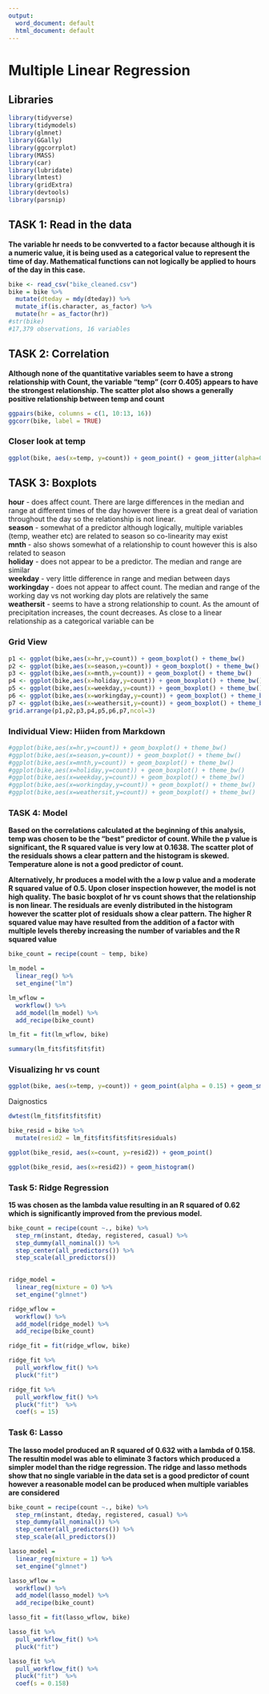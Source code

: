 ---
output:
  word_document: default
  html_document: default
---
# Multiple Linear Regression

## Libraries
```{r message = FALSE, warning = FALSE}
library(tidyverse)
library(tidymodels)
library(glmnet)
library(GGally)
library(ggcorrplot)
library(MASS)
library(car)
library(lubridate)
library(lmtest)
library(gridExtra)
library(devtools)
library(parsnip)
```


## TASK 1: Read in the data
**The variable hr needs to be convverted to a factor because although it is a numeric value, it is being used as a categorical value to represent the time of day. Mathematical functions can not logically be applied to hours of the day in this case.**  
```{r message = FALSE, warning = FALSE}
bike <- read_csv("bike_cleaned.csv")
bike = bike %>% 
  mutate(dteday = mdy(dteday)) %>% 
  mutate_if(is.character, as_factor) %>%
  mutate(hr = as_factor(hr))
#str(bike)
#17,379 observations, 16 variables
```
## TASK 2: Correlation
**Although none of the quantitative variables seem to have a strong relationship with Count, the variable "temp" (corr 0.405) appears to have the strongest relationship. The scatter plot also shows a generally positive relationship between temp and count**
```{r warning = FALSE}
ggpairs(bike, columns = c(1, 10:13, 16))
ggcorr(bike, label = TRUE)
```
  
### Closer look at temp  
```{r}
ggplot(bike, aes(x=temp, y=count)) + geom_point() + geom_jitter(alpha=0.15)
```
  
## TASK 3: Boxplots  
**hour** - does affect count. There are large differences in the median and range at different times of the day however there is a great deal of variation throughout the day so the relationship is not linear.  
**season** - somewhat of a predictor although logically, multiple variables (temp, weather etc) are related to season so co-linearity may exist  
**mnth** - also shows somewhat of a relationship to count however this is also related to season   
**holiday** - does not appear to be a predictor. The median and range are similar  
**weekday** - very little difference in range and median between days  
**workingday** - does not appear to affect count. The median and range of the working day vs not working day plots are relatively the same  
**weathersit** - seems to have a strong relationship to count. As the amount of precipitation increases, the count decreases. As close to a linear relationship as a categorical variable can be  
  
### Grid View  
```{r}
p1 <- ggplot(bike,aes(x=hr,y=count)) + geom_boxplot() + theme_bw()
p2 <- ggplot(bike,aes(x=season,y=count)) + geom_boxplot() + theme_bw()
p3 <- ggplot(bike,aes(x=mnth,y=count)) + geom_boxplot() + theme_bw()
p4 <- ggplot(bike,aes(x=holiday,y=count)) + geom_boxplot() + theme_bw()
p5 <- ggplot(bike,aes(x=weekday,y=count)) + geom_boxplot() + theme_bw()
p6 <- ggplot(bike,aes(x=workingday,y=count)) + geom_boxplot() + theme_bw()
p7 <- ggplot(bike,aes(x=weathersit,y=count)) + geom_boxplot() + theme_bw()
grid.arrange(p1,p2,p3,p4,p5,p6,p7,ncol=3)
```

### Individual View: Hiiden from Markdown
```{r message = FALSE, warning = FALSE}
#ggplot(bike,aes(x=hr,y=count)) + geom_boxplot() + theme_bw()
#ggplot(bike,aes(x=season,y=count)) + geom_boxplot() + theme_bw()
#ggplot(bike,aes(x=mnth,y=count)) + geom_boxplot() + theme_bw()
#ggplot(bike,aes(x=holiday,y=count)) + geom_boxplot() + theme_bw()
#ggplot(bike,aes(x=weekday,y=count)) + geom_boxplot() + theme_bw()
#ggplot(bike,aes(x=workingday,y=count)) + geom_boxplot() + theme_bw()
#ggplot(bike,aes(x=weathersit,y=count)) + geom_boxplot() + theme_bw()
```

### TASK 4: Model
**Based on the correlations calculated at the beginning of this analysis, temp was chosen to be the "best" predictor of count. While the p value is significant, the R squared value is very low at 0.1638. The scatter plot of the residuals shows a clear pattern and the histogram is skewed. Temperature alone is not a good predictor of count.  ** 

**Alternatively, hr produces a model with the a low p value and a moderate R squared value of 0.5. Upon closer inspection however, the model is not high quality. The basic boxplot of hr vs count shows that the relationship is non linear. The residuals are evenly distributed in the histogram however the scatter plot of residuals show a clear pattern. The higher R squared value may have resulted from the addition of a factor with multiple levels thereby increasing the number of variables and the R squared value**  
```{r}
bike_count = recipe(count ~ temp, bike) 

lm_model =
  linear_reg() %>%
  set_engine("lm")

lm_wflow =
  workflow() %>%
  add_model(lm_model) %>%
  add_recipe(bike_count)

lm_fit = fit(lm_wflow, bike)

summary(lm_fit$fit$fit$fit)
```
### Visualizing hr vs count
```{r}
ggplot(bike, aes(x=temp, y=count)) + geom_point(alpha = 0.15) + geom_smooth(method = lm, se = FALSE, color="red")
```

Daignostics
```{r}
dwtest(lm_fit$fit$fit$fit)

bike_resid = bike %>%
  mutate(resid2 = lm_fit$fit$fit$fit$residuals)

ggplot(bike_resid, aes(x=count, y=resid2)) + geom_point()

ggplot(bike_resid, aes(x=resid2)) + geom_histogram()
```

### Task 5: Ridge Regression
**15 was chosen as the lambda value resulting in an R squared of 0.62 which is significantly improved from the previous model.**
```{r}
bike_count = recipe(count ~., bike) %>%
  step_rm(instant, dteday, registered, casual) %>%
  step_dummy(all_nominal()) %>%
  step_center(all_predictors()) %>%
  step_scale(all_predictors()) 
  

ridge_model =
  linear_reg(mixture = 0) %>%
  set_engine("glmnet")

ridge_wflow =
  workflow() %>%
  add_model(ridge_model) %>%
  add_recipe(bike_count)

ridge_fit = fit(ridge_wflow, bike)
```

```{r}
ridge_fit %>%
  pull_workflow_fit() %>%
  pluck("fit")  
```
```{r}
ridge_fit %>%
  pull_workflow_fit() %>%
  pluck("fit")  %>% 
  coef(s = 15)
```


### Task 6: Lasso
**The lasso model produced an R squared of 0.632 with a lambda of 0.158. The resultin model was able to eliminate 3 factors which produced a simpler model than the ridge regression. The ridge and lasso methods show that no single variable in the data set is a good predictor of count however a reasonable model can be produced when multiple variables are considered**
```{r}
bike_count = recipe(count ~., bike) %>%
  step_rm(instant, dteday, registered, casual) %>%
  step_dummy(all_nominal()) %>%
  step_center(all_predictors()) %>%
  step_scale(all_predictors())

lasso_model =
  linear_reg(mixture = 1) %>%
  set_engine("glmnet")

lasso_wflow =
  workflow() %>%
  add_model(lasso_model) %>%
  add_recipe(bike_count)

lasso_fit = fit(lasso_wflow, bike)
```


```{r}
lasso_fit %>%
  pull_workflow_fit() %>%
  pluck("fit") 
```
```{r}
lasso_fit %>%
  pull_workflow_fit() %>%
  pluck("fit")  %>% 
  coef(s = 0.158)
```

